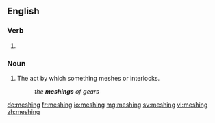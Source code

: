 ==English==

===Verb===
{{head|en}}

# {{present participle of|mesh|lang=en}}

===Noun===
{{en-noun}}

# The act by which something meshes or interlocks.
#: ''the '''meshings''' of gears''

[[de:meshing]]
[[fr:meshing]]
[[io:meshing]]
[[mg:meshing]]
[[sv:meshing]]
[[vi:meshing]]
[[zh:meshing]]